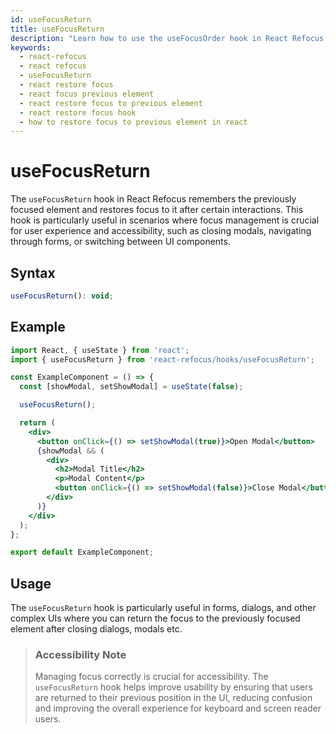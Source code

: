```yaml
---
id: useFocusReturn
title: useFocusReturn
description: "Learn how to use the useFocusOrder hook in React Refocus to dynamically manage the tab order of elements. Enhance keyboard navigation and accessibility by controlling the order of focusable elements in your application."
keywords:
  - react-refocus
  - react refocus
  - useFocusReturn
  - react restore focus
  - react focus previous element
  - react restore focus to previous element
  - react restore focus hook
  - how to restore focus to previous element in react
---
```



<StructuredData />

# useFocusReturn

The `useFocusReturn` hook in React Refocus remembers the previously focused element and restores focus to it after certain interactions. This hook is particularly useful in scenarios where focus management is crucial for user experience and accessibility, such as closing modals, navigating through forms, or switching between UI components.

## Syntax

```jsx
useFocusReturn(): void;
```

## Example

```jsx
import React, { useState } from 'react';
import { useFocusReturn } from 'react-refocus/hooks/useFocusReturn';

const ExampleComponent = () => {
  const [showModal, setShowModal] = useState(false);

  useFocusReturn();

  return (
    <div>
      <button onClick={() => setShowModal(true)}>Open Modal</button>
      {showModal && (
        <div>
          <h2>Modal Title</h2>
          <p>Modal Content</p>
          <button onClick={() => setShowModal(false)}>Close Modal</button>
        </div>
      )}
    </div>
  );
};

export default ExampleComponent;
```

## Usage

The `useFocusReturn` hook is particularly useful in forms, dialogs, and other complex UIs where you can return the focus to the previously focused element after closing dialogs, modals etc.

> ### Accessibility Note
> Managing focus correctly is crucial for accessibility. The `useFocusReturn` hook helps improve usability by ensuring that users are returned to their previous position in the UI, reducing confusion and improving the overall experience for keyboard and screen reader users.
